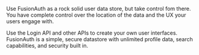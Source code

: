 Use FusionAuth as a rock solid user data store, but take control fom there. You have complete control over the location of the data and the UX your users engage with. 

Use the Login API and other APIs to create your own user interfaces. FusionAuth is a simple, secure datastore with unlimited profile data, search capabilities, and security built in.
